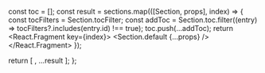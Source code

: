 
  const toc = [];
  const result = sections.map(([Section, props], index) => {
    const tocFilters = Section.tocFilter;
    const addToc = Section.toc.filter((entry) => tocFilters?.includes(entry.id) !== true);
    toc.push(...addToc);
    return <React.Fragment key={index}>
      <Section.default {...props} />
      <Gap />
    </React.Fragment>
  });
  
  return [
    <TOCCollapsible toc={toc} />,
    ...result
  ];
};
